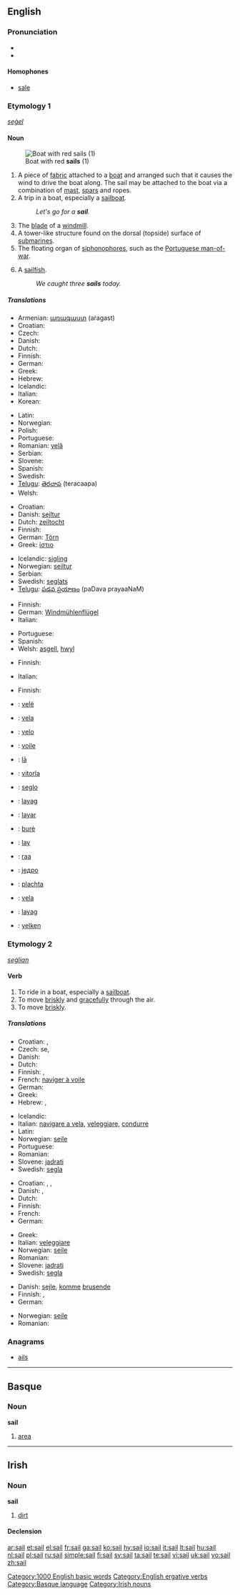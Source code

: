 {{wikipedia}}
{{also|Sail}}
==English==

===Pronunciation===
* {{audio|en-us-sail.ogg|Audio (US)}}
* {{rhymes|eɪl}}

====Homophones====
* [[sale]]

===Etymology 1===
{{etyl|ang}} ''[[seġel]]''

====Noun====
{{en-noun}}

[[Image:Reaper in sail.jpg|thumb|Boat with red '''sails''' (1)]]

# A piece of [[fabric]] attached to a [[boat]] and arranged such that it causes the wind to drive the boat along.  The sail may be attached to the boat via a combination of [[mast]], [[spar]]s and ropes.
# A trip in a boat, especially a [[sailboat]].
#: ''Let's go for a '''sail'''.''
# The [[blade]] of a [[windmill]].
# A tower-like structure found on the dorsal (topside) surface of [[submarine]]s.
# The floating organ of [[siphonophore]]s, such as the [[Portuguese man-of-war]].
# {{fishing}} A [[sailfish]].
#: ''We caught three '''sails''' today.''

=====Translations=====
{{trans-top|a piece of fabric attached to a boat}}
* Armenian: [[առագաստ]] (aṙagast)
* Croatian: {{t-|hr|jedro|n|alt=jȅdro}}
* Czech: {{t-|cs|plachta|f}}
* Danish: {{t+|da|sejl|n}}
* Dutch: {{t+|nl|zeil|n}}
* Finnish: {{t+|fi|purje}}
* German: {{t+|de|Segel|n}}
* Greek: {{t+|el|πανί|n|sc=Grek}}
* Hebrew: {{he-translation|מפרש|mifrás}} {{m}}
* Icelandic: {{t+|is|segl|n}}
* Italian: {{t+|it|vela|f}}
* Korean: {{t-|ko|돛|tr=dot|sc=Hang}}
{{trans-mid}}
* Latin: {{t-|la|velum|n}}
* Norwegian: {{t-|no|seil}}
* Polish: {{t+|pl|żagiel|m}}
* Portuguese: {{t+|pt|vela|f}}
* Romanian: [[velă]] {{f}}
* Serbian: {{t-|sr|jedro|n}}
* Slovene: {{t+|sl|jadro|n}}
* Spanish: {{t+|es|vela|f}}
* Swedish: {{t+|sv|segel|n}}
* [[Telugu]]: [[తెరచాప]] (teracaapa)
* Welsh: {{t-|cy|hwyl|xs=Welsh}}
{{trans-bottom}}

{{trans-top|a trip in a boat}}
* Croatian: {{t-|hr|plovidba|f|alt=plòvidba}}
* Danish: [[sejltur]] {{c}}
* Dutch: [[zeiltocht]] {{f}}
* Finnish: {{t+|fi|purjehdus}}
* German: [[Törn]] {{m}}
* Greek: [[ίστιο]] {{n}}
{{trans-mid}}
* Icelandic: [[sigling]] {{f}}
* Norwegian: [[seiltur]]
* Serbian: {{t-|sr|jedrenje}}
* Swedish: [[seglats]] {{c}}
* [[Telugu]]: [[పడవ ప్రయాణం]] (paDava prayaaNaM)
{{trans-bottom}}

{{trans-top|the blade of a windmill}}
* Finnish: {{t+|fi|siipi}}
* German: [[Windmühlenflügel]] {{m}}
* Italian: {{t+|it|pala}}
{{trans-mid}}
* Portuguese: {{t+|pt|pá|f}}
* Spanish: {{t+|es|aspa|f}}
* Welsh: [[asgell]], [[hwyl]]
{{trans-bottom}}

{{trans-top|a tower-like structure found on the topside of a submarine}}
* Finnish: {{t+|fi|torni}}
{{trans-mid}}
* Italian: {{t+|it|vela|f}}
{{trans-bottom}}

{{trans-top|floating organ of siphonophores}}
* Finnish: {{t-|fi|uimakello}}
{{trans-mid}}
{{trans-bottom}}

{{checktrans-top}}
* {{ttbc|Albanian}}: [[velë]] {{f}}
* {{ttbc|Catalan}}: [[vela]] {{f}}
* {{ttbc|Esperanto}}: [[velo]]
* {{ttbc|French}}: [[voile]]
* {{ttbc|Hawaiian}}: [[lā]]
* {{ttbc|Hungarian}}: [[vitorla]]
* {{ttbc|Ido}}: [[seglo]]
* {{ttbc|Ilocano}}: [[layag]]
* {{ttbc|Indonesian}}: [[layar]]
{{trans-mid}}
* {{ttbc|Lithuanian}}: [[burė]]
* {{ttbc|Malagasy}}: [[lay]]
* {{ttbc|Maori}}: [[raa]]
* {{ttbc|Serbian}}: [[једро]] {{n}}
* {{ttbc|Slovak}}: [[plachta]]
* {{ttbc|Spanish}}: [[vela]] {{f}}
* {{ttbc|Tagalog}}: [[layag]]
* {{ttbc|Turkish}}: [[yelken]]
{{trans-bottom}}

===Etymology 2===
{{etyl|ang}} ''[[seġlian]]''

====Verb====
{{en-verb}}

# To ride in a boat, especially a [[sailboat]].
# To move [[briskly]] and [[gracefully]] through the air.
# To move [[briskly]].

=====Translations=====
{{trans-top|to ride in a boat, esp. sailboat}}
* Croatian: {{t-|hr|jedriti|alt=jèdriti}}, {{t-|hr|ploviti|alt=plòviti}}
* Czech: {{t-|cs|plavit}} se, {{t-|cs|plout}}
* Danish: {{t+|da|sejle}}
* Dutch: {{t+|nl|zeilen}}
* Finnish: {{t+|fi|purjehtia}}, {{t-|fi|seilata}}
* French: [[naviger à voile]]
* German: {{t+|de|segeln}}
* Greek: {{t+|el|πλέω|sc=Grek}}
* Hebrew: {{he-translation|לשוט|lashút}}, {{he-translation|להפליג|lehaflíg}}
{{trans-mid}}
* Icelandic: {{t-|is|sigla}}
* Italian: [[navigare a vela]], [[veleggiare]], [[condurre]]
* Latin: {{t-|la|navigo|alt=nāvigō}}
* Norwegian: [[seile]]
* Portuguese: {{t-|pt|velejar}}
* Romanian: {{t-|ro|naviga}}
* Slovene: [[jadrati]]
* Swedish: [[segla]]
{{trans-bottom}}

{{trans-top|to move briskly and gracefully through the air}}
* Croatian: {{t-|hr|jedriti|alt=jèdriti}}, {{t-|hr|ploviti|alt=plòviti}}, {{t-|hr|kliziti|alt=klíziti}}
* Danish: {{t+|da|sejle}}, {{t-|da|flyve}}
* Dutch: {{t+|nl|zeilen}}
* Finnish: {{t-|fi|liitää}}
* French: {{t+|fr|voler}}
* German: {{t+|de|segeln}}
{{trans-mid}}
* Greek: {{t+|el|αρμενίζω|sc=Grek}}
* Italian: [[veleggiare]]
* Norwegian: [[seile]]
* Romanian: {{t-|ro|naviga}}
* Slovene: [[jadrati]]
* Swedish: [[segla]]
{{trans-bottom}}

{{trans-top|to move briskly}}
* Danish: [[sejle]], [[komme]] [[bruse]]nde
* Finnish: {{t-|fi|liitää}}, {{t-|fi|kiitää}}
* German: {{t+|de|segeln}}
{{trans-mid}}
* Norwegian: [[seile]]
* Romanian: {{t-|ro|naviga}}
{{trans-bottom}}

===Anagrams===
* [[ails]]

[[Category:1000 English basic words]]
[[Category:English ergative verbs]]

----

==Basque==

===Noun===
'''sail'''

# [[area]]

[[Category:Basque language]]

----

==Irish==

===Noun===
'''sail''' {{f}}

# [[dirt]]

====Declension====
{{ga-noun-f2-nopl|sa|il|ile}}

[[Category:Irish nouns]]

[[ar:sail]]
[[et:sail]]
[[el:sail]]
[[fr:sail]]
[[ga:sail]]
[[ko:sail]]
[[hy:sail]]
[[io:sail]]
[[it:sail]]
[[lt:sail]]
[[hu:sail]]
[[nl:sail]]
[[pl:sail]]
[[ru:sail]]
[[simple:sail]]
[[fi:sail]]
[[sv:sail]]
[[ta:sail]]
[[te:sail]]
[[vi:sail]]
[[uk:sail]]
[[vo:sail]]
[[zh:sail]]
